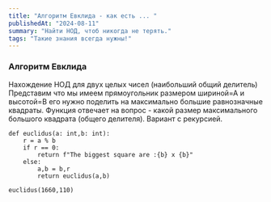 ```yaml
---
title: "Алгоритм Евклида - как есть ... "
publishedAt: "2024-08-11"
summary: "Найти НОД, чтоб никогда не терять."
tags: "Такие знания всегда нужны!"
---
```


### Алгоритм Евклида 
Нахождение НОД для двух целых чисел (наибольший общий делитель)
Представим что мы имеем прямоугольник размером шириной=А и высотой=В 
его нужно поделить на максимально большие равнозначные квадраты.
Функция отвечает на вопрос - какой размер максимального большого квадрата (общего делителя).
Вариант с рекурсией.

```
def euclidus(a: int,b: int):
    r = a % b 
    if r == 0:
        return f"The biggest square are :{b} x {b}"
    else:
        a,b = b,r
        return euclidus(a,b)

euclidus(1660,110)

```